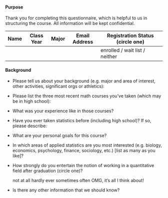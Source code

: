 #### Purpose {#purpose .unnumbered}

Thank you for completing this questionnaire, which is helpful to us in
structuring the course. All information will be kept confidential.


Name | Class Year | Major | Email Address | Registration Status (circle one)
-----|------------|-------|---------------|---------------------------------
 | | | | | enrolled / wait list / neither

#### Background {#background .unnumbered}

\setlength{\itemsep}{0.7in}

-   Please tell us about your background (e.g. major and area of
    interest, other activities, significant orgs or athletics):
-   Please list the three most recent math courses you’ve taken (which
    may be in high school):
-   What was your experience like in those courses?

-   Have you ever taken statistics before (including high school)? If
    so, please describe:

-   What are your personal goals for this course?

-   In which areas of applied statistics are you most interested (e.g.
    biology, economics, psychology, finance, sociology, etc.) [list as
    many as you like]?

-   How strongly do you entertain the notion of working in a
    quantitative field after graduation (circle one)?

    not at all hardly ever sometimes often OMG, it’s all I think about!

-   Is there any other information that we should know?
